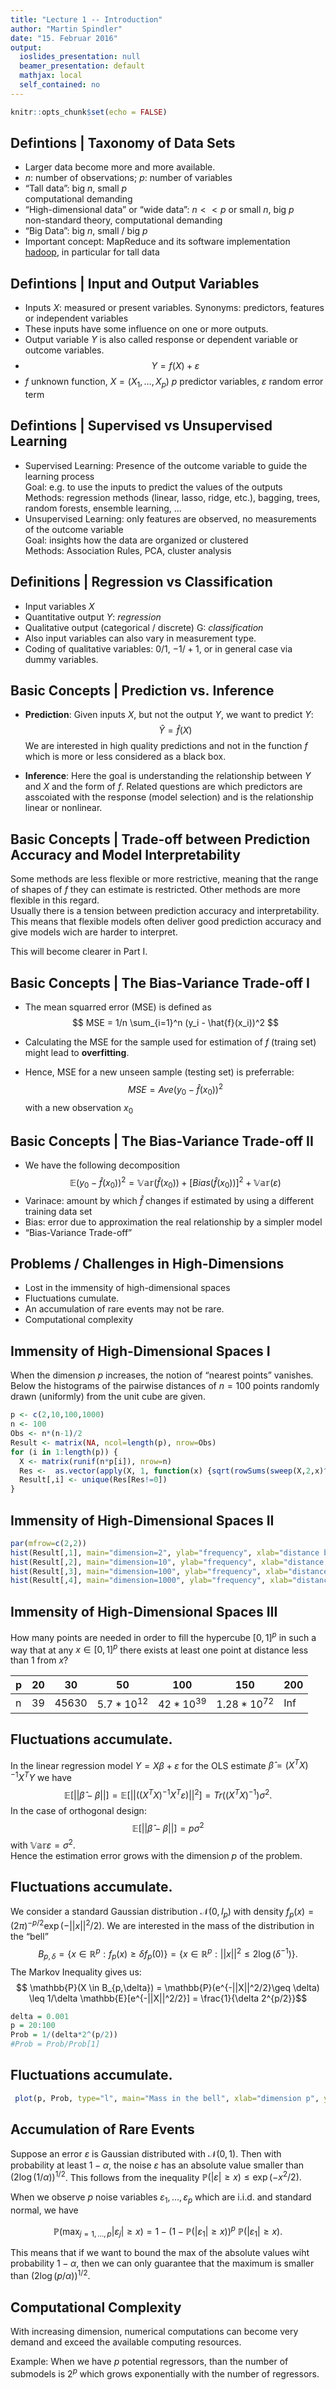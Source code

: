 ```yaml
---
title: "Lecture 1 -- Introduction"
author: "Martin Spindler"
date: "15. Februar 2016"
output:
  ioslides_presentation: null
  beamer_presentation: default
  mathjax: local
  self_contained: no
---
```


```r
knitr::opts_chunk$set(echo = FALSE)
```

## Defintions | Taxonomy of Data Sets

- Larger data become more and more available.
- $n$: number of observations; $p$: number of variables
- "Tall data": big $n$, small $p$  
  computational demanding
- "High-dimensional  data" or  "wide data": $n << p$ or small $n$, big $p$  
  non-standard theory, computational demanding
- "Big Data": big $n$, small / big $p$
- Important concept: MapReduce and its software implementation [hadoop](https://www-01.ibm.com/software/data/infosphere/hadoop/mapreduce/), in particular for tall data

## Defintions | Input and Output Variables
- Inputs $X$: measured or present variables. Synonyms: predictors, features or independent variables
- These inputs have some influence on one or more outputs.
- Output variable $Y$ is also called response or dependent variable or outcome variables.
- $$ Y = f(X) + \varepsilon $$
- $f$ unknown function, $X=(X_1, \ldots, X_p)$ $p$ predictor variables, $\varepsilon$ random error term

##  Defintions | Supervised vs Unsupervised Learning
- Supervised Learning: Presence of the outcome variable to guide the learning process  
  Goal: e.g. to use the inputs to predict the values of the outputs  
  Methods: regression methods (linear, lasso, ridge, etc.), bagging, trees, random forests, ensemble learning, ...
- Unsupervised Learning: only features are observed, no measurements of the outcome variable  
  Goal: insights how the data are organized or clustered  
  Methods: Association Rules, PCA, cluster analysis

## Definitions | Regression vs Classification
- Input variables $X$
- Quantitative output $Y$: *regression*
- Qualitative output (categorical / discrete) G: *classification*
- Also input variables can also vary in measurement type.
- Coding of qualitative variables: $0/1$, $-1/+1$, or in general case via dummy variables.

## Basic Concepts | Prediction vs. Inference

- **Prediction**: Given inputs $X$, but not the output $Y$, we want to predict $Y$:
$$ \hat{Y}=\hat{f}(X) $$
We are interested in high quality predictions and not in the function $f$ which is more or less considered as a black box.

- **Inference**: Here the goal is understanding the relationship between $Y$ and $X$ and the form of $f$. Related questions are which predictors are asscoiated with the response (model selection) and is the relationship linear or nonlinear.

## Basic Concepts | Trade-off between Prediction Accuracy and Model Interpretability
Some methods are less flexible or more restrictive, meaning that the range of shapes of $f$ they can estimate is restricted. Other methods are more flexible in this regard.  
Usually there is a tension between prediction accuracy and interpretability. This means that flexible models often deliver good prediction accuracy and give models wich are harder to interpret.

This will become clearer in Part I.

## Basic Concepts | The Bias-Variance Trade-off I
- The mean squarred error (MSE) is defined as                                                                                     
$$ MSE = 1/n \sum_{i=1}^n (y_i - \hat{f}(x_i))^2 $$

- Calculating the MSE for the sample used for estimation of $f$ (traing set) might lead to **overfitting**.
- Hence, MSE for a new unseen sample (testing set) is preferrable:
$$ MSE = Ave (y_0 - \hat{f}(x_0))^2 $$
with a new observation $x_0$

## Basic Concepts | The Bias-Variance Trade-off II
- We have the following decomposition
$$ \mathbb{E} (y_0 - \hat{f}(x_0))^2 = \mathbb{Var}(\hat{f}(x_0)) + [Bias(\hat{f}(x_0))]^2 + \mathbb{Var}(\varepsilon) $$
- Varinace: amount by which $\hat{f}$ changes if estimated by using a different training data set
- Bias: error due to approximation the real relationship by a simpler model
- "Bias-Variance Trade-off"

## Problems / Challenges in High-Dimensions

- Lost in the immensity of high-dimensional spaces 
- Fluctuations cumulate. 
- An accumulation of rare events may not be rare. 
- Computational complexity

## Immensity of High-Dimensional Spaces I
When the dimension $p$ increases, the notion of "nearest points" vanishes. Below the histograms of the pairwise distances of $n=100$ points randomly drawn (uniformly) from the unit cube are given. 
```r
p <- c(2,10,100,1000)
n <- 100
Obs <- n*(n-1)/2
Result <- matrix(NA, ncol=length(p), nrow=Obs)
for (i in 1:length(p)) {
  X <- matrix(runif(n*p[i]), nrow=n)
  Res <-  as.vector(apply(X, 1, function(x) {sqrt(rowSums(sweep(X,2,x)^2))}))
  Result[,i] <- unique(Res[Res!=0])
}
```

## Immensity of High-Dimensional Spaces II
```r
par(mfrow=c(2,2))
hist(Result[,1], main="dimension=2", ylab="frequency", xlab="distance between points", xlim=c(0,2))
hist(Result[,2], main="dimension=10", ylab="frequency", xlab="distance between points", xlim=c(0,3))
hist(Result[,3], main="dimension=100", ylab="frequency", xlab="distance between points", xlim=c(2,5))
hist(Result[,4], main="dimension=1000", ylab="frequency", xlab="distance between points", xlim=c(10,15))
```

## Immensity of High-Dimensional Spaces III

How many points are needed in order to fill the hypercube $[0,1]^p$ in such a way that at any $x \in [0,1]^p$ there exists at least one point at distance less than $1$ from $x$?

p | $20$| $30$| $50$| $100$|$150$|$200$
--|-----|-----|------|------|-----|----------------------------------
n |$39$| $45630$| $5.7*10^12$|$42*10^39$| $1.28*10^72$ |Inf

## Fluctuations accumulate.
In the linear regression model $Y = X \beta + \varepsilon$ for the OLS estimate $\hat{\beta}=(X^TX)^{-1}X^TY$ we have
$$ \mathbb{E} [||\hat{\beta} - \beta ||] = \mathbb{E} [||((X^TX)^{-1}X^T \varepsilon)||^2] = Tr((X^TX)^{-1}) \sigma^2. $$
In the case of orthogonal design:
$$ \mathbb{E} [||\hat{\beta} - \beta ||] = p \sigma^2 $$
with $\mathbb{Var} \varepsilon= \sigma^2$.  
Hence the estimation error grows with the dimension $p$ of the problem.

## Fluctuations accumulate.
We consider a standard Gaussian distribution $\mathcal{N}(0,I_p)$ with density $f_p(x)=(2 \pi)^{-p/2} \exp(-||x||^2/2).$
We are interested in the mass of the distribution in the "bell"
$$ B_{p,\delta} = \{ x \in \mathbb{R}^p: f_p(x) \geq \delta f_p(0)\} = \{ x \in \mathbb{R}^p: ||x||^2 \leq 2 \log(\delta^{-1})\}. $$
The Markov Inequality gives us:
$$ \mathbb{P}(X \in  B_{p,\delta}) =  \mathbb{P}(e^{-||X||^2/2}\geq \delta) \leq 1/\delta \mathbb{E}[e^{-||X||^2/2}]
 = \frac{1}{\delta 2^{p/2}}$$
```r
delta = 0.001
p = 20:100
Prob = 1/(delta*2^(p/2))
#Prob = Prob/Prob[1]
```
## Fluctuations accumulate.
```r
 plot(p, Prob, type="l", main="Mass in the bell", xlab="dimension p", ylab="mass in the bell")
```

## Accumulation of Rare Events
Suppose an error $\varepsilon$ is Gaussian distributed with $\mathcal{N}(0,1)$. Then with probability at least $1-\alpha$, the noise $\varepsilon$ has an absolute value smaller than $(2\log(1/\alpha))^{1/2}$. This follows from the inequality $\mathbb{P}(|\varepsilon| \geq x) \leq \exp(-x^2/2).$

When we observe $p$ noise variables $\varepsilon_1,\ldots,\varepsilon_p$ which are i.i.d. and standard normal, we have

$$ \mathbb{P}(\max_{j=1,\ldots,p} |\varepsilon_j| \geq x) = 1 - (1- \mathbb{P}(|\varepsilon_1| \geq x))^p ~ \mathbb{P}(|\varepsilon_1| \geq x).$$

This means that if we want to bound the max of the absolute values wiht probability $1-\alpha$, then we can only guarantee that the maximum is smaller than $(2\log(p/\alpha))^{1/2}$.


## Computational Complexity
With increasing dimension, numerical computations can become very demand and exceed the available computing resources.  

Example: When we have $p$ potential regressors, than the number of submodels is $2^p$ which grows exponentially with the number of regressors.